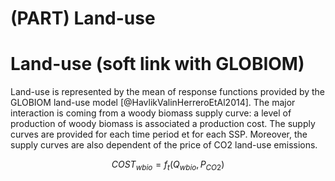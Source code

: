 # (PART) Land-use {-} 

# Land-use (soft link with GLOBIOM)

Land-use is represented by the mean of response functions provided by the GLOBIOM land-use model [@HavlikValinHerreroEtAl2014]. The major interaction is coming from a woody biomass supply curve: a level of production of woody biomass is associated a production cost. The supply curves are provided for each time period et for each SSP. Moreover, the supply curves are also dependent of the price of CO2 land-use emissions.

$$ COST_{wbio} = f_{t}(Q_{wbio},P_{CO2}) $$
